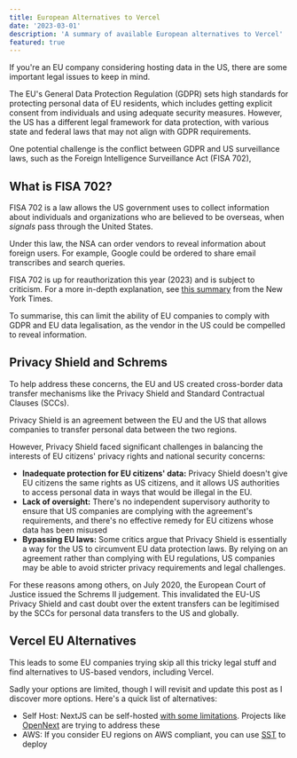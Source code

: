 ```yaml
---
title: European Alternatives to Vercel
date: '2023-03-01'
description: 'A summary of available European alternatives to Vercel'
featured: true
---
```


If you're an EU company considering hosting data in the US, there are some important legal issues to keep in mind.

The EU's General Data Protection Regulation (GDPR) sets high standards for protecting personal data of EU residents, which includes getting explicit consent from individuals and using adequate security measures. However, the US has a different legal framework for data protection, with various state and federal laws that may not align with GDPR requirements.

One potential challenge is the conflict between GDPR and US surveillance laws, such as the Foreign Intelligence Surveillance Act (FISA 702),

## What is FISA 702?

FISA 702 is a law allows the US government uses to collect information about individuals and organizations who are believed to be overseas, when _signals_ pass through the United States.

Under this law, the NSA can order vendors to reveal information about foreign users. For example, Google could be ordered to share email transcribes and search queries.

FISA 702 is up for reauthorization this year (2023) and is subject to criticism. For a more in-depth explanation, see [this summary](https://www.nytimes.com/article/warrantless-surveillance-section-702.html) from the New York Times.

To summarise, this can limit the ability of EU companies to comply with GDPR and EU data legalisation, as the vendor in the US could be compelled to reveal information.

## Privacy Shield and Schrems

To help address these concerns, the EU and US created cross-border data transfer mechanisms like the Privacy Shield and Standard Contractual Clauses (SCCs).

Privacy Shield is an agreement between the EU and the US that allows companies to transfer personal data between the two regions.

However, Privacy Shield faced significant challenges in balancing the interests of EU citizens' privacy rights and national security concerns:

- **Inadequate protection for EU citizens' data:** Privacy Shield doesn't give EU citizens the same rights as US citizens, and it allows US authorities to access personal data in ways that would be illegal in the EU.
- **Lack of oversight:** There's no independent supervisory authority to ensure that US companies are complying with the agreement's requirements, and there's no effective remedy for EU citizens whose data has been misused
- **Bypassing EU laws:** Some critics argue that Privacy Shield is essentially a way for the US to circumvent EU data protection laws. By relying on an agreement rather than complying with EU regulations, US companies may be able to avoid stricter privacy requirements and legal challenges.

For these reasons among others, on July 2020, the European Court of Justice issued the Schrems II judgement. This invalidated the EU-US Privacy Shield and cast doubt over the extent transfers can be legitimised by the SCCs for personal data transfers to the US and globally.

## Vercel EU Alternatives

This leads to some EU companies trying skip all this tricky legal stuff and find alternatives to US-based vendors, including Vercel.

Sadly your options are limited, though I will revisit and update this post as I discover more options. Here's a quick list of alternatives:

- Self Host: NextJS can be self-hosted [with some limitations](https://nextjs.org/docs/deployment). Projects like [OpenNext](https://open-next.js.org) are trying to address these
- AWS: If you consider EU regions on AWS compliant, you can use [SST](https://sst.dev) to deploy

